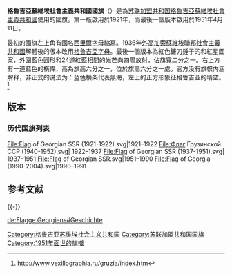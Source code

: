 
{{Unreferenced|time=2020-01-31T03:54:57+00:00}}{{Infobox flag
| Name = 格鲁吉亚苏维埃社会主义共和国
| Article = 国旗
| Type = 
| Image = Flag of Georgian SSR.svg
| Nickname =
| Morenicks = 
| Use = 110110
| Symbol = {{FIAV|historical}}{{FIAV|twosided}}
| Proportion = 1:2
| Adoption = 1951年4月11日
| Design = 
| Designer = Severian Maysashvili Davidovich
| Imagetext2 =
| Image2 = Flag of the Georgian Soviet Socialist Republic (reverse).svg
| Nickname2 = 反面旗幟
| Morenicks2 =
| Use2 = 
| Symbol2 = 
| Proportion2 = 1:2
| Adoption2 = 
| Design2 = 
| Designer2 =
}}

'''格魯吉亞蘇維埃社會主義共和國國旗'''（{{lang-ru|Флаг Грузинской ССР}}）是為[[苏联加盟共和国|苏联加盟共和国]][[格魯吉亞蘇維埃社會主義共和國|格魯吉亞蘇維埃社會主義共和國]]使用的國旗。第一版啟用於1921年，而最後一個版本啟用於1951年4月11日。

最初的國旗左上角有國名[[西里爾字母|西里爾字母]]縮寫。1936年[[外高加索蘇維埃聯邦社會主義共和國|外高加索蘇維埃聯邦社會主義共和國]]解體後的版本改用[[格魯吉亞字母|格魯吉亞字母]]。最後一個版本為紅色鐮刀錘子的和紅星圖案，外圍藍色圓形和24道紅藍相間的光芒向四周放射，佔旗寬二分之一。右上方有一道藍色的橫條，高為旗高六分之一，位於旗高六分之一處。官方没有旗帜内涵解释，非正式的说法为：蓝色横条代表黑海，左上的正方形象征格鲁吉亚的晴空。<ref>http://www.vexillographia.ru/gruzia/index.htm</ref>

== 版本 ==
{{Gallery
|File:Flag of Georgia (1990-2004).svg|1990-1991使用的国旗
|File:Flag of Georgian SSR.svg|最後一版國旗
|File:Flag of Georgian SSR (1937-1951).svg|1937-1952年版
|File:Flag of the Georgian Soviet Socialist Republic (1922–1937).svg|1922-1937年版
|File:Flag of Georgian SSR (1921-1922).svg|1921-1922年版
}}
===历代国旗列表===
<gallery>
File:Flag of Georgian SSR (1921-1922).svg|1921–1922
File:Флаг Грузинской ССР (1940-1952).svg| 1922–1937
File:Flag of Georgian SSR (1937-1951).svg| 1937–1951
File:Flag of Georgian SSR.svg|1951–1990
File:Flag of Georgia (1990-2004).svg|1990–1991
</gallery>

== 参考文献 ==
{{Reflist}}

{{-}}
{{Flag USSR}}

[[Category:格鲁吉亚苏维埃社会主义共和国|Category:格鲁吉亚苏维埃社会主义共和国]]
[[Category:苏联加盟共和国国旗|Category:苏联加盟共和国国旗]]
[[Category:1951年面世的旗幟|Category:1951年面世的旗幟]]

{{苏联小作品}}
{{旗帜小作品}}

[[de:Flagge_Georgiens#Geschichte|de:Flagge Georgiens#Geschichte]]